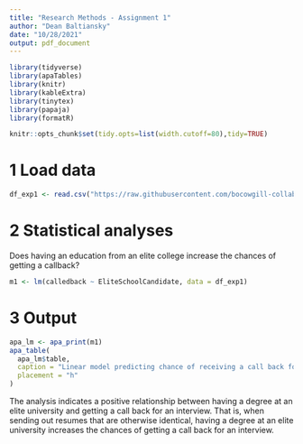 ```yaml
---
title: "Research Methods - Assignment 1"
author: "Dean Baltiansky"
date: "10/28/2021"
output: pdf_document
---
```


```r
library(tidyverse)
library(apaTables)
library(knitr)
library(kableExtra)
library(tinytex)
library(papaja)
library(formatR)
```

```r
knitr::opts_chunk$set(tidy.opts=list(width.cutoff=80),tidy=TRUE)
```

# 1 Load data

```r
df_exp1 <- read.csv("https://raw.githubusercontent.com/bocowgill-collaborations/ResearchMethods-Repository/master/HW1/assignment1-research-methods.csv",sep = "")
```

# 2 Statistical analyses

Does having an education from an elite college increase the chances of getting
a callback?

```r
m1 <- lm(calledback ~ EliteSchoolCandidate, data = df_exp1)
```

# 3 Output

```r
apa_lm <- apa_print(m1)
apa_table(
  apa_lm$table, 
  caption = "Linear model predicting chance of receiving a call back for an interview from having a degree at an elite university",
  placement = "h"
)
```

The analysis indicates a positive relationship between having a degree at an elite university and getting a call back for an interview. That is, when sending out resumes that are otherwise identical, having a degree at an elite university increases the chances of getting a call back for an interview.
